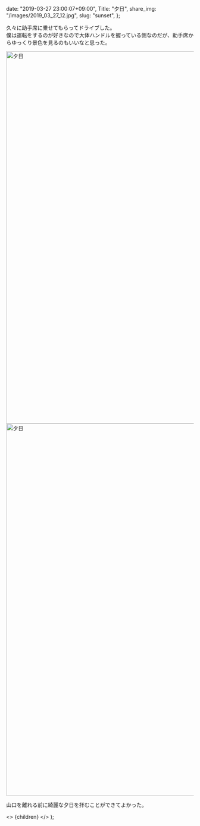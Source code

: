 
  date: "2019-03-27 23:00:07+09:00",
  Title: "夕日",
  share_img: "/images/2019_03_27_12.jpg",
  slug: "sunset",
};

久々に助手席に乗せてもらってドライブした。<br />
僕は運転をするのが好きなので大体ハンドルを握っている側なのだが、助手席からゆっくり景色を見るのもいいなと思った。

<img src="/images/2019_03_27_12.jpg" alt="夕日" width="1500" height="1000" />

<img src="/images/2019_03_27_13.jpg" alt="夕日" width="1500" height="1000" />

山口を離れる前に綺麗な夕日を拝むことができてよかった。

  <>
    <Head>
      <title>{meta.Title} | 異郷好実</title>
    </Head>
    <PostLayout meta={meta}>{children}</PostLayout>
  </>
);
